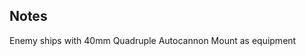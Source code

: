 {{for|the equipment usable on player ships|Bofors 40mm Quadruple Autocannon Mount}}
{{EnemyEquipmentInfoKai|40mm Quadruple Autocannon Mount}}

==Notes==
<categorytree mode=pages depth=0>Enemy ships with 40mm Quadruple Autocannon Mount as equipment</categorytree>
{{EnemyEquipmentList}}